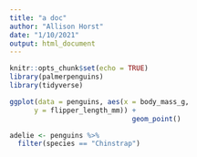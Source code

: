 ```yaml
---
title: "a doc"
author: "Allison Horst"
date: "1/10/2021"
output: html_document
---
```


```r
knitr::opts_chunk$set(echo = TRUE)
library(palmerpenguins)
library(tidyverse)
```

```r
ggplot(data = penguins, aes(x = body_mass_g, 
      y = flipper_length_mm)) + 
                              geom_point()

```

```r
adelie <- penguins %>% 
  filter(species == "Chinstrap")
```


